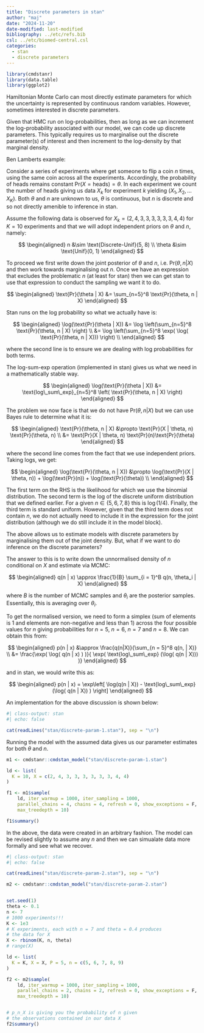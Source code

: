 ```yaml
---
title: "Discrete parameters in stan"
author: "maj"
date: "2024-11-20"
date-modified: last-modified
bibliography: ../etc/refs.bib
csl: ../etc/biomed-central.csl
categories:
  - stan
  - discrete parameters
---
```


```r
library(cmdstanr)
library(data.table)
library(ggplot2)
```


Hamiltonian Monte Carlo can most directly estimate parameters for which the uncertainty is represented by continuous random variables.
However, sometimes interested in discrete parameters.

Given that HMC run on log-probabilities, then as long as we can increment the log-probability associated with our model, we can code up discrete parameters.
This typically requires us to marginalise out the discrete parameter(s) of interest and then increment to the log-density by that marginal density.

Ben Lamberts example:

Consider a series of experiments where get someone to flip a coin $n$ times, using the same coin across all the experiments.
Accordingly, the probability of heads remains constant $\text{Pr}(X = \text{heads}) = \theta$.
In each experiment we count the number of heads giving us data $X_k$ for experiment $k$ yielding $(X_1, X_2, \dots X_K)$.
Both $\theta$ and $n$ are unknown to us, $\theta$ is continuous, but $n$ is discrete and so not directly amenible to inference in stan.

Assume the following data is observed for $X_k = (2, 4, 3, 3, 3, 3, 3, 3, 4, 4)$ for $K = 10$ experiments and that we will adopt independent priors on $\theta$ and $n$, namely:

$$
\begin{aligned}
n &\sim \text{Discrete-Unif}(5, 8) \\
\theta &\sim \text{Unif}(0, 1)
\end{aligned}
$$

To proceed we first write down the joint posterior of $\theta$ and $n$, i.e. $\text{Pr}(\theta, n | X)$ and then work towards marginalising out $n$.
Once we have an expression that excludes the problematic $n$ (at least for stan) then we can get stan to use that expression to conduct the sampling we want it to do.

$$
\begin{aligned}
\text{Pr}(\theta | X) &= \sum_{n=5}^8 \text{Pr}(\theta, n | X)
\end{aligned}
$$

Stan runs on the log probability so what we actually have is:

$$
\begin{aligned}
\log(\text{Pr}(\theta | X)) &= \log \left(\sum_{n=5}^8 \text{Pr}(\theta, n | X) \right) \\
 &= \log \left(\sum_{n=5}^8 \exp( \log( \text{Pr}(\theta, n | X))) \right) \\
\end{aligned}
$$

where the second line is to ensure we are dealing with log probabilities for both terms.

The log-sum-exp operation (implemented in stan) gives us what we need in a mathematically stable way.

$$
\begin{aligned}
\log(\text{Pr}(\theta | X)) &= \text{log\_sum\_exp}_{n=5}^8 \left(  \text{Pr}(\theta, n | X) \right)
\end{aligned}
$$

The problem we now face is that we do not have $\text{Pr}(\theta, n | X)$ but we can use Bayes rule to determine what it is:

$$
\begin{aligned}
\text{Pr}(\theta, n | X) &\propto \text{Pr}(X | \theta, n) \text{Pr}(\theta, n) \\
&= \text{Pr}(X | \theta, n) \text{Pr}(n)\text{Pr}(\theta)
\end{aligned}
$$

where the second line comes from the fact that we use independent priors.
Taking logs, we get:

$$
\begin{aligned}
\log(\text{Pr}(\theta, n | X)) &\propto \log(\text{Pr}(X | \theta, n)) +  \log(\text{Pr}(n)) + \log(\text{Pr}(\theta)) \\
\end{aligned}
$$

The first term on the RHS is the likelihood for which we use the binomial distribution. 
The second term is the log of the discrete uniform distribution that we defined earlier.
For a given $n \in \{ 5,6,7,8 \}$ this is $\log(1/4)$.
Finally, the third term is standard uniform.
However, given that the third term does not contain $n$, we do not actually need to include it in the expression for the joint distribution (although we do still include it in the model block).

The above allows us to estimate models with discrete parameters by marginalising them out of the joint density.
But, what if we want to do inference on the discrete parameters?

The answer to this is to write down the unnormalised density of $n$ conditional on $X$ and estimate via MCMC:

$$
\begin{aligned}
q(n | x) \approx \frac{1}{B} \sum_{i = 1}^B q(n, \theta_i | X)
\end{aligned}
$$

where $B$ is the number of MCMC samples and $\theta_i$ are the posterior samples.
Essentially, this is averaging over $\theta_i$.

To get the normalised version, we need to form a simplex (sum of elements is 1 and elements are non-negative and less than 1) across the four possible values for $n$ giving probabilities for $n = 5$, $n = 6$, $n = 7$ and $n = 8$.
We can obtain this from:

$$
\begin{aligned}
p(n | x) &\approx \frac{q(n|X)}{\sum_{n = 5}^8 q(n, | X)} \\
 &= \frac{\exp( \log( q(n | x) ) )}{ \exp( \text{log\_sum\_exp} (\log( q(n | X))) )}
\end{aligned}
$$

and in stan, we would write this as:

$$
\begin{aligned}
p(n | x) = \exp\left[  \log(q(n | X)) - \text{log\_sum\_exp}(\log( q(n | X)) ) \right]
\end{aligned}
$$

An implementation for the above discussion is shown below:

```r
#| class-output: stan
#| echo: false

cat(readLines("stan/discrete-param-1.stan"), sep = "\n")
```

Running the model with the assumed data gives us our parameter estimates for both $\theta$ and $n$.

```r
m1 <- cmdstanr::cmdstan_model("stan/discrete-param-1.stan")

ld <- list(
  K = 10, X = c(2, 4, 3, 3, 3, 3, 3, 3, 4, 4)
)

f1 <- m1$sample(
    ld, iter_warmup = 1000, iter_sampling = 1000,
    parallel_chains = 4, chains = 4, refresh = 0, show_exceptions = F,
    max_treedepth = 10)

f1$summary()

```

In the above, the data were created in an arbitrary fashion.
The model can be revised slightly to assume any $n$ and then we can simualate data more formally and see what we recover.


```r
#| class-output: stan
#| echo: false

cat(readLines("stan/discrete-param-2.stan"), sep = "\n")
```

```r
m2 <- cmdstanr::cmdstan_model("stan/discrete-param-2.stan")


set.seed(1)
theta <- 0.1
n <- 7
# 1000 experiments!!!
K <- 1e3
# K experiments, each with n = 7 and theta = 0.4 produces 
# the data for X
X <- rbinom(K, n, theta)
# range(X)

ld <- list(
  K = K, X = X, P = 5, n = c(5, 6, 7, 8, 9)
)

f2 <- m2$sample(
    ld, iter_warmup = 1000, iter_sampling = 1000,
    parallel_chains = 2, chains = 2, refresh = 0, show_exceptions = F,
    max_treedepth = 10)


# p_n_X is giving you the probability of n given 
# the observations contained in our data X
f2$summary()

```





<!-- ::: {#refs} -->
<!-- ::: -->

